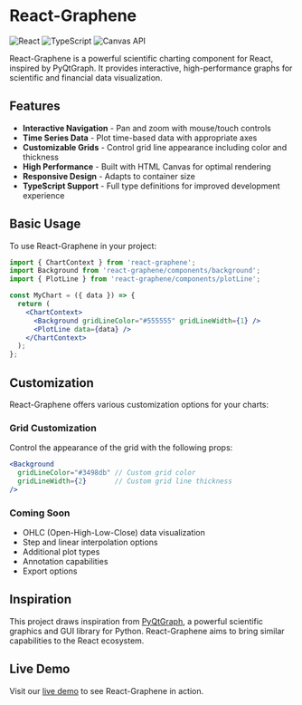 
<Meta title="Introduction" />

# React-Graphene

<div className="badge-container" style={{ marginBottom: '20px' }}>
  <img src="https://img.shields.io/badge/React-61DAFB?style=for-the-badge&logo=react&logoColor=black" alt="React" />
  <img src="https://img.shields.io/badge/TypeScript-3178C6?style=for-the-badge&logo=typescript&logoColor=white" alt="TypeScript" />
  <img src="https://img.shields.io/badge/Canvas-API-brightgreen?style=for-the-badge" alt="Canvas API" />
</div>

React-Graphene is a powerful scientific charting component for React, inspired by PyQtGraph. It provides interactive, high-performance graphs for scientific and financial data visualization.

## Features

- **Interactive Navigation** - Pan and zoom with mouse/touch controls
- **Time Series Data** - Plot time-based data with appropriate axes
- **Customizable Grids** - Control grid line appearance including color and thickness
- **High Performance** - Built with HTML Canvas for optimal rendering
- **Responsive Design** - Adapts to container size
- **TypeScript Support** - Full type definitions for improved development experience

## Basic Usage

To use React-Graphene in your project:

```jsx
import { ChartContext } from 'react-graphene';
import Background from 'react-graphene/components/background';
import { PlotLine } from 'react-graphene/components/plotLine';

const MyChart = ({ data }) => {
  return (
    <ChartContext>
      <Background gridLineColor="#555555" gridLineWidth={1} />
      <PlotLine data={data} />
    </ChartContext>
  );
};
```

## Customization

React-Graphene offers various customization options for your charts:

### Grid Customization

Control the appearance of the grid with the following props:

```jsx
<Background 
  gridLineColor="#3498db" // Custom grid color
  gridLineWidth={2}       // Custom grid line thickness
/>
```

### Coming Soon

- OHLC (Open-High-Low-Close) data visualization
- Step and linear interpolation options
- Additional plot types
- Annotation capabilities
- Export options

## Inspiration

This project draws inspiration from [PyQtGraph](http://www.pyqtgraph.org/), a powerful scientific graphics and GUI library for Python. React-Graphene aims to bring similar capabilities to the React ecosystem.

## Live Demo

Visit our [live demo](https://derek-rein.github.io/react-graphene/) to see React-Graphene in action.
